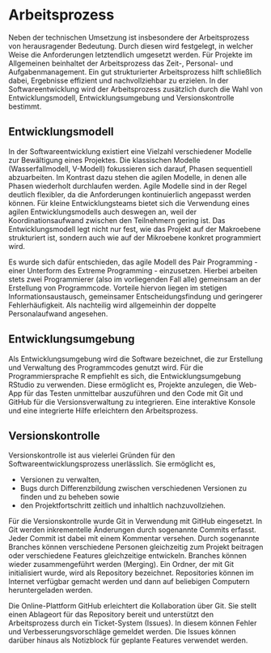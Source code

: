 # Arbeitsprozess {#workflow}

Neben der technischen Umsetzung ist insbesondere der Arbeitsprozess von herausragender Bedeutung. Durch diesen wird festgelegt, in welcher Weise die Anforderungen letztendlich umgesetzt werden. Für Projekte im Allgemeinen beinhaltet der Arbeitsprozess das Zeit-, Personal- und Aufgabenmanagement. Ein gut strukturierter Arbeitsprozess hilft schließlich dabei, Ergebnisse effizient und nachvollziehbar zu erzielen. In der Softwareentwicklung wird der Arbeitsprozess zusätzlich durch die Wahl von Entwicklungsmodell, Entwicklungsumgebung und Versionskontrolle bestimmt.

## Entwicklungsmodell

In der Softwareentwicklung existiert eine Vielzahl verschiedener Modelle zur Bewältigung eines Projektes. Die klassischen Modelle (Wasserfallmodell, V-Modell) fokussieren sich darauf, Phasen sequentiell abzuarbeiten. Im Kontrast dazu stehen die agilen Modelle, in denen alle Phasen wiederholt durchlaufen werden. Agile Modelle sind in der Regel deutlich flexibler, da die Anforderungen kontinuierlich angepasst werden können. Für kleine Entwicklungsteams bietet sich die Verwendung eines agilen Entwicklungsmodells auch deswegen an, weil der Koordinationsaufwand zwischen den Teilnehmern gering ist. Das Entwicklungsmodell legt nicht nur fest, wie das Projekt auf der Makroebene strukturiert ist, sondern auch wie auf der Mikroebene konkret programmiert wird.

Es wurde sich dafür entschieden, das agile Modell des Pair Programming - einer Unterform des Extreme Programming - einzusetzen. Hierbei arbeiten stets zwei Programmierer (also im vorliegenden Fall alle) gemeinsam an der Erstellung von Programmcode. Vorteile hiervon liegen im stetigen Informationsaustausch, gemeinsamer Entscheidungsfindung und geringerer Fehlerhäufigkeit. Als nachteilig wird allgemeinhin der doppelte Personalaufwand angesehen.

## Entwicklungsumgebung

Als Entwicklungsumgebung wird die Software bezeichnet, die zur Erstellung und Verwaltung des Programmcodes genutzt wird. Für die Programmiersprache R empfiehlt es sich, die Entwicklungsumgebung RStudio zu verwenden. Diese ermöglicht es, Projekte anzulegen, die Web-App für das Testen unmittelbar auszuführen und den Code mit Git und GitHub für die Versionsverwaltung zu integrieren. Eine interaktive Konsole und eine integrierte Hilfe erleichtern den Arbeitsprozess.

## Versionskontrolle

Versionskontrolle ist aus vielerlei Gründen für den Softwareentwicklungsprozess unerlässlich. Sie ermöglicht es,

* Versionen zu verwalten,
* Bugs durch Differenzbildung zwischen verschiedenen Versionen zu finden und zu beheben sowie
* den Projektfortschritt zeitlich und inhaltlich nachzuvollziehen.

Für die Versionskontrolle wurde Git in Verwendung mit GitHub eingesetzt. In Git werden inkrementelle Änderungen durch sogenannte Commits erfasst. Jeder Commit ist dabei mit einem Kommentar versehen. Durch sogenannte Branches können verschiedene Personen gleichzeitig zum Projekt beitragen oder verschiedene Features gleichzeitige entwickeln. Branches können wieder zusammengeführt werden (Merging). Ein Ordner, der mit Git initialisiert wurde, wird als Repository bezeichnet. Repositories können im Internet verfügbar gemacht werden und dann auf beliebigen Computern heruntergeladen werden.

Die Online-Plattform GitHub erleichtert die Kollaboration über Git. Sie stellt einen Ablageort für das Repository bereit und unterstützt den Arbeitsprozess durch ein Ticket-System (Issues). In diesem können Fehler und Verbesserungsvorschläge gemeldet werden. Die Issues können darüber hinaus als Notizblock für geplante Features verwendet werden.